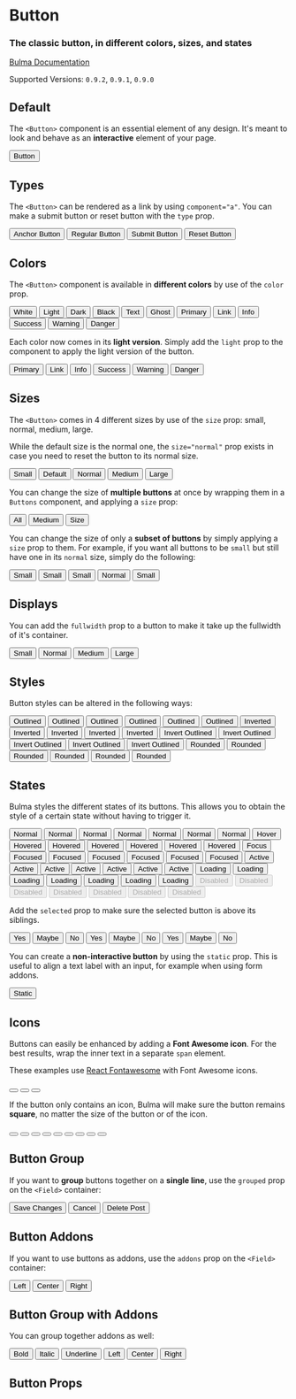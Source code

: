 


<Meta title="Elements/Button" component={Button} />

# Button

### The classic **button**, in different colors, sizes, and states

[Bulma Documentation](https://bulma.io/documentation/elements/button/)

Supported Versions: `0.9.2`, `0.9.1`, `0.9.0`

## Default

The `<Button>` component is an essential element of any design. It's meant to look and behave as an **interactive** element of your page.

<Canvas>
  <Story name="Default">
    <Button>Button</Button>
  </Story>
</Canvas>

## Types

The `<Button>` can be rendered as a link by using `component="a"`. You can make a submit button or reset button with the `type` prop.

<Canvas>
  <Story name="Types">
    <Buttons>
      <Button component="a">Anchor Button</Button>
      <Button>Regular Button</Button>
      <Button type="submit">Submit Button</Button>
      <Button type="reset">Reset Button</Button>
    </Buttons>
  </Story>
</Canvas>

## Colors

The `<Button>` component is available in **different colors** by use of the `color` prop.

<Canvas>
  <Story name="Colors">
    <React.Fragment>
      <Buttons>
        <Button color="white">White</Button>
        <Button color="light">Light</Button>
        <Button color="dark">Dark</Button>
        <Button color="black">Black</Button>
        <Button color="text">Text</Button>
        <Button color="ghost">Ghost</Button>
      </Buttons>
      <Buttons>
        <Button color="primary">Primary</Button>
        <Button color="link">Link</Button>
      </Buttons>
      <Buttons>
        <Button color="info">Info</Button>
        <Button color="success">Success</Button>
        <Button color="warning">Warning</Button>
        <Button color="danger">Danger</Button>
      </Buttons>
    </React.Fragment>
  </Story>
</Canvas>

Each color now comes in its **light version**. Simply add the `light` prop to the component to apply the light version of the button.

<Canvas>
  <Story name="Light Colors">
    <React.Fragment>
      <Buttons>
        <Button color="primary" light>Primary</Button>
        <Button color="link" light>Link</Button>
      </Buttons>
      <Buttons>
        <Button color="info" light>Info</Button>
        <Button color="success" light>Success</Button>
        <Button color="warning" light>Warning</Button>
        <Button color="danger" light>Danger</Button>
      </Buttons>
    </React.Fragment>
  </Story>
</Canvas>

## Sizes

The `<Button>` comes in 4 different sizes by use of the `size` prop: small, normal, medium, large.

While the default size is the normal one, the `size="normal"` prop exists in case you need to reset the button to its normal size.

<Canvas>
  <Story name="Sizes">
    <Buttons>
      <Button size="small">Small</Button>
      <Button>Default</Button>
      <Button size="normal">Normal</Button>
      <Button size="medium">Medium</Button>
      <Button size="large">Large</Button>
    </Buttons>
  </Story>
</Canvas>

You can change the size of **multiple buttons** at once by wrapping them in a `Buttons` component, and applying a `size` prop:

<Canvas>
  <Story name="Group Sizes">
    <Buttons size="medium">
      <Button>All</Button>
      <Button>Medium</Button>
      <Button>Size</Button>
    </Buttons>
  </Story>
</Canvas>

You can change the size of only a **subset of buttons** by simply applying a `size` prop to them.
For example, if you want all buttons to be `small` but still have one in its `normal` size, simply do the following:

<Canvas>
  <Story name="Group Sizes with Subset">
    <Buttons size="small">
      <Button>Small</Button>
      <Button>Small</Button>
      <Button>Small</Button>
      <Button size="normal">Normal</Button>
      <Button>Small</Button>
    </Buttons>
  </Story>
</Canvas>

## Displays

You can add the `fullwidth` prop to a button to make it take up the fullwidth of it's container.

<Canvas>
  <Story name="Displays">
    <Buttons>
      <Button size="small" fullwidth>Small</Button>
      <Button fullwidth>Normal</Button>
      <Button size="medium" fullwidth>Medium</Button>
      <Button size="large" fullwidth>Large</Button>
    </Buttons>
  </Story>
</Canvas>

## Styles

Button styles can be altered in the following ways:

<Canvas className="has-background-light">
  <Story name="Styles">
    <React.Fragment>
      <Buttons>
        <Button outlined>Outlined</Button>
        <Button color="primary" outlined>Outlined</Button>
        <Button color="link" outlined>Outlined</Button>
        <Button color="info" outlined>Outlined</Button>
        <Button color="success" outlined>Outlined</Button>
        <Button color="danger" outlined>Outlined</Button>
      </Buttons>
      <Buttons>
        <Button color="primary" inverted>Inverted</Button>
        <Button color="link" inverted>Inverted</Button>
        <Button color="info" inverted>Inverted</Button>
        <Button color="success" inverted>Inverted</Button>
        <Button color="danger" inverted>Inverted</Button>
      </Buttons>
      <Buttons>
        <Button color="primary" inverted outlined>Invert Outlined</Button>
        <Button color="link" inverted outlined>Invert Outlined</Button>
        <Button color="info" inverted outlined>Invert Outlined</Button>
        <Button color="success" inverted outlined>Invert Outlined</Button>
        <Button color="danger" inverted outlined>Invert Outlined</Button>
      </Buttons>
      <Buttons>
        <Button rounded>Rounded</Button>
        <Button color="primary" rounded>Rounded</Button>
        <Button color="link" rounded>Rounded</Button>
        <Button color="info" rounded>Rounded</Button>
        <Button color="success" rounded>Rounded</Button>
        <Button color="danger" rounded>Rounded</Button>
      </Buttons>
    </React.Fragment>
  </Story>
</Canvas>

## States

Bulma styles the different states of its buttons. This allows you to obtain the style of a certain state without having to trigger it.

<Canvas>
  <Story name="States">
    <React.Fragment>
      <Buttons>
        <Button>Normal</Button>
        <Button color="primary">Normal</Button>
        <Button color="link">Normal</Button>
        <Button color="info">Normal</Button>
        <Button color="success">Normal</Button>
        <Button color="warning">Normal</Button>
        <Button color="danger">Normal</Button>
      </Buttons>
      <Buttons>
        <Button>Hover</Button>
        <Button color="primary"hovered>Hovered</Button>
        <Button color="link"hovered>Hovered</Button>
        <Button color="info"hovered>Hovered</Button>
        <Button color="success"hovered>Hovered</Button>
        <Button color="warning"hovered>Hovered</Button>
        <Button color="danger"hovered>Hovered</Button>
      </Buttons>
      <Buttons>
        <Button>Focus</Button>
        <Button color="primary" focused>Focused</Button>
        <Button color="link" focused>Focused</Button>
        <Button color="info" focused>Focused</Button>
        <Button color="success" focused>Focused</Button>
        <Button color="warning" focused>Focused</Button>
        <Button color="danger" focused>Focused</Button>
      </Buttons>
      <Buttons>
        <Button>Active</Button>
        <Button color="primary" active>Active</Button>
        <Button color="link" active>Active</Button>
        <Button color="info" active>Active</Button>
        <Button color="success" active>Active</Button>
        <Button color="warning" active>Active</Button>
        <Button color="danger" active>Active</Button>
      </Buttons>
      <Buttons>
        <Button loading>Loading</Button>
        <Button color="primary" loading>Loading</Button>
        <Button color="link" loading>Loading</Button>
        <Button color="info" loading>Loading</Button>
        <Button color="success" loading>Loading</Button>
        <Button color="warning" loading>Loading</Button>
        <Button color="danger" loading>Loading</Button>
      </Buttons>
      <Buttons>
        <Button disabled>Disabled</Button>
        <Button color="primary" disabled>Disabled</Button>
        <Button color="link" disabled>Disabled</Button>
        <Button color="info" disabled>Disabled</Button>
        <Button color="success" disabled>Disabled</Button>
        <Button color="warning" disabled>Disabled</Button>
        <Button color="danger" disabled>Disabled</Button>
      </Buttons>
    </React.Fragment>
  </Story>
</Canvas>

Add the `selected` prop to make sure the selected button is above its siblings.

<Canvas>
  <Story name="Selected">
    <React.Fragment>
      <Buttons addons>
        <Button color="success" selected>Yes</Button>
        <Button>Maybe</Button>
        <Button>No</Button>
      </Buttons>
      <Buttons addons>
        <Button>Yes</Button>
        <Button color="info" selected>Maybe</Button>
        <Button>No</Button>
      </Buttons>
      <Buttons addons>
        <Button >Yes</Button>
        <Button >Maybe</Button>
        <Button color="danger" selected>No</Button>
      </Buttons>
    </React.Fragment>
  </Story>
</Canvas>

You can create a **non-interactive button** by using the `static` prop. This is useful to align a text label with an input, for example when using form addons.

<Canvas>
  <Story name="Static">
    <Button static>Static</Button>
  </Story>
</Canvas>

## Icons

Buttons can easily be enhanced by adding a **Font Awesome icon**. For the best results, wrap the inner text in a separate `span` element.

These examples use [React Fontawesome](https://github.com/FortAwesome/react-fontawesome) with Font Awesome icons.

<Canvas>
  <Story name="Icons">
    <Buttons>
      <Button>
        <Icon size="small">
          <FontAwesomeIcon icon={faBold} />
        </Icon>
      </Button>
      <Button>
        <Icon size="small">
          <FontAwesomeIcon icon={faItalic} />
        </Icon>
      </Button>
      <Button>
        <Icon size="small">
          <FontAwesomeIcon icon={faUnderline} />
        </Icon>
      </Button>
    </Buttons>
  </Story>
</Canvas>


If the button only contains an icon, Bulma will make sure the button remains **square**, no matter the size of the button or of the icon.

<Canvas>
  <Story name="Square Icons">
    <React.Fragment>
      <Buttons size="small">
        <Button>
          <Icon size="small">
            <FontAwesomeIcon icon={faHeading} />
          </Icon>
        </Button>
      </Buttons>
      <Buttons>
        <Button>
          <Icon size="small">
            <FontAwesomeIcon icon={faHeading} />
          </Icon>
        </Button>
        <Button>
          <Icon>
            <FontAwesomeIcon icon={faHeading} size="lg" />
          </Icon>
        </Button>
      </Buttons>
      <Buttons size="medium">
        <Button>
          <Icon size="small">
            <FontAwesomeIcon icon={faHeading} />
          </Icon>
        </Button>
        <Button>
          <Icon>
            <FontAwesomeIcon icon={faHeading} size="lg" />
          </Icon>
        </Button>
        <Button>
          <Icon size="medium">
            <FontAwesomeIcon icon={faHeading} size="2x" />
          </Icon>
        </Button>
      </Buttons>
      <Buttons size="large">
        <Button>
          <Icon size="small">
            <FontAwesomeIcon icon={faHeading} />
          </Icon>
        </Button>
        <Button>
          <Icon>
            <FontAwesomeIcon icon={faHeading} size="lg" />
          </Icon>
        </Button>
        <Button>
          <Icon size="medium">
            <FontAwesomeIcon icon={faHeading} size="2x" />
          </Icon>
        </Button>
      </Buttons>
    </React.Fragment>
  </Story>
</Canvas>

## Button Group

If you want to **group** buttons together on a **single line**, use the `grouped` prop on the `<Field>` container:

<Canvas>
  <Story name="Grouped">
    <Field grouped>
      <Control>
        <Button color="link">Save Changes</Button>
      </Control>
      <Control>
        <Button>Cancel</Button>
      </Control>
      <Control>
        <Button color="danger">Delete Post</Button>
      </Control>
    </Field>
  </Story>
</Canvas>

## Button Addons

If you want to use buttons as addons, use the `addons` prop on the `<Field>` container:

<Canvas>
  <Story name="Addons">
    <Field addons>
      <Control>
        <Button>
          <Icon size="small">
            <FontAwesomeIcon icon={faAlignLeft}  />
          </Icon>
          <span>Left</span>
        </Button>
      </Control>
      <Control>
        <Button>
          <Icon size="small">
            <FontAwesomeIcon icon={faAlignCenter}  />
          </Icon>
          <span>Center</span>
        </Button>
      </Control>
      <Control>
        <Button>
          <Icon size="small">
            <FontAwesomeIcon icon={faAlignRight}  />
          </Icon>
          <span>Right</span>
        </Button>
      </Control>
    </Field>
  </Story>
</Canvas>

## Button Group with Addons

You can group together addons as well:

<Canvas>
  <Story name="Group with Addons">
    <React.Fragment>
      <Field addons>
        <Control>
          <Button>
            <Icon size="small">
              <FontAwesomeIcon icon={faBold} />
            </Icon>
            <span>Bold</span>
          </Button>
        </Control>
        <Control>
          <Button>
            <Icon size="small">
              <FontAwesomeIcon icon={faItalic} />
            </Icon>
            <span>Italic</span>
          </Button>
        </Control>
        <Control>
          <Button>
            <Icon size="small">
              <FontAwesomeIcon icon={faUnderline} />
            </Icon>
            <span>Underline</span>
          </Button>
        </Control>
      </Field>
      <Field addons>
        <Control>
          <Button>
            <Icon size="small">
              <FontAwesomeIcon icon={faAlignLeft}  />
            </Icon>
            <span>Left</span>
          </Button>
        </Control>
        <Control>
          <Button>
            <Icon size="small">
              <FontAwesomeIcon icon={faAlignCenter}  />
            </Icon>
            <span>Center</span>
          </Button>
        </Control>
        <Control>
          <Button>
            <Icon size="small">
              <FontAwesomeIcon icon={faAlignRight}  />
            </Icon>
            <span>Right</span>
          </Button>
        </Control>
      </Field>
    </React.Fragment>
  </Story>
</Canvas>

## Button Props

<ArgsTable of={Button} />
